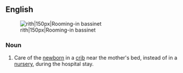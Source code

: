 ==English==
[[Image:HRBassinet.JPG|thumb|rith|150px|Rooming-in bassinet]]

===Noun===
{{en-noun|-}}

# Care of the [[newborn]] in a [[crib]] near the mother's bed, instead of in a [[nursery]], during the hospital stay.